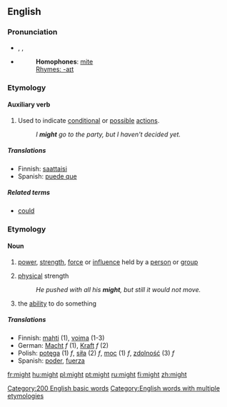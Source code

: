 ==English==

{{rank|without|make|def|112|might|being|day|through}}

===Pronunciation===
*{{AHD|mīt}}, {{IPA|/maɪt/}}, {{SAMPA|/maIt/}}
*{{audio|en-us-might.ogg|Audio (US)}}
*:'''Homophones''': [[mite]]
*:[[Rhymes:English:-aɪt|Rhymes: -aɪt]]

===Etymology===
{{etymon|ang|meahte}}

====Auxiliary verb====
{{en-verb|inf=-|might|-|-}}

#Used to indicate [[conditional]] or [[possible]] [[action]]s.
#:''I '''might''' go to the party, but I haven't decided yet.''

=====Translations=====
*Finnish: [[saattaisi]]
*Spanish: [[puede que]]

=====Related terms=====
*[[could]]

===Etymology===
{{etymon|ang|miht}}

====Noun====
{{en-noun|-}}

# {{uncountable}} [[power]], [[strength]], [[force]] or [[influence]] held by a [[person]] or [[group]]
# {{uncountable}} [[physical]] strength
#:''He pushed with all his '''might''', but still it would not move.''
# {{uncountable}} the [[ability]] to do something

=====Translations=====
{{rfc-trans}}
*Finnish: [[mahti]] (1), [[voima]] (1-3)
*German: [[Macht]] ''f'' (1), [[Kraft]] ''f'' (2)
*Polish: [[potęga]] (1) ''f'', [[siła]] (2) ''f'', [[moc]] (1) ''f'', [[zdolność]] (3) ''f''
*Spanish: [[poder]], [[fuerza]]

[[Category:200 English basic words]]
[[Category:English words with multiple etymologies]]

[[fr:might]]
[[hu:might]]
[[pl:might]]
[[pt:might]]
[[ru:might]]
[[fi:might]]
[[zh:might]]